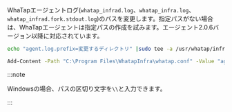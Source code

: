 WhaTapエージェントログ(`whatap_infrad.log`、`whatap_infra.log`、`whatap_infrad.fork.stdout.log`)のパスを変更します。指定パスがない場合は、WhaTapエージェントは指定パスの作成を試みます。エージェント2.0.6バージョン以降に対応されています。

<Tabs groupId='server-user-script'>
<TabItem value="lxs" label="Linux Shell">

```bash title=SH
echo "agent.log.prefix=変更するディレクトリ" |sudo tee -a /usr/whatap/infra/conf/whatap.conf
```

</TabItem>
<TabItem value="wps" label="Windows Powershell">

```bash title=SH
Add-Content -Path "C:\Program Files\WhatapInfra\whatap.conf" -Value "agent.log.prefix=変更するディレクトリ"
```

</TabItem>
</Tabs>

:::note

Windowsの場合、パスの区切り文字を`\\`と入力できます。

:::
